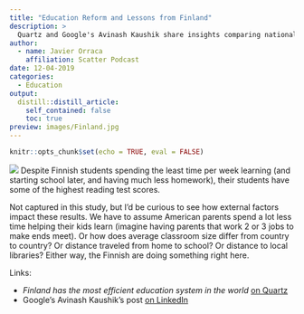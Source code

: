 ```yaml
---
title: "Education Reform and Lessons from Finland"
description: > 
  Quartz and Google's Avinash Kaushik share insights comparing national education systems, test performance, and time spent on learning..
author:
  - name: Javier Orraca
    affiliation: Scatter Podcast
date: 12-04-2019
categories:
  - Education
output:
  distill::distill_article:
    self_contained: false
    toc: true
preview: images/Finland.jpg
---
```


```r
knitr::opts_chunk$set(echo = TRUE, eval = FALSE)
```

![](./images/Finland.jpg)
Despite Finnish students spending the least time per week learning (and starting school later, and having much less homework), their students have some of the highest reading test scores.

Not captured in this study, but I'd be curious to see how external factors impact these results. We have to assume American parents spend a lot less time helping their kids learn (imagine having parents that work 2 or 3 jobs to make ends meet). Or how does average classroom size differ from country to country? Or distance traveled from home to school? Or distance to local libraries? Either way, the Finnish are doing something right here.

Links:

* _Finland has the most efficient education system in the world_ [on Quartz](https://qz.com/1759598/finland-has-the-most-efficient-education-system-in-the-world/)
* Google's Avinash Kaushik's post [on LinkedIn](https://www.linkedin.com/posts/akaushik_education-reform-is-a-huge-underappreciated-activity-6608081280791912448-bZ_T)